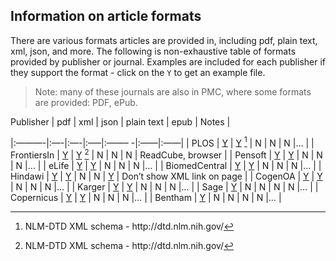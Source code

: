 <!--
%\VignetteEngine{knitr::knitr}
%\VignetteIndexEntry{Article formats}
%\VignetteEncoding{UTF-8}
-->

## Information on article formats

There are various formats articles are provided in, including pdf, plain text, xml, json, and more. The following is non-exhaustive table of formats provided by publisher or journal. Examples are included for each publisher if they support the format - click on the `Y` to get an example file.

> Note: many of these journals are also in PMC, where some formats are provided: PDF, ePub.

| Publisher | pdf | xml | json | plain text | epub | Notes |
|:----------|:----|:----|:-----|:-------- -|:------|:------|
| PLOS | [Y][plp] | [Y][plx] [^1] | N | N |  N |... |
| FrontiersIn | [Y][fp] | [Y][fx] [^1] | N | N | N | ReadCube, browser |
| Pensoft | [Y][pep] | [Y][pex] | N | N |  N |... |
| eLife | [Y][ep] | [Y][ex] | N | N |  N |... |
| BiomedCentral | [Y][bp] | [Y][bx] | N | N |  N |... |
| Hindawi | [Y][hp] | [Y][hx] | N | N | [Y][he] | Don't show XML link on page  |
| CogenOA | [Y][coap] | [Y][coax] | N | N |  N |... |
| Karger | [Y][kp] | [Y][kx] | N | N |  N |... |
| Sage | [Y][sp] | N | N | N |  N |... |
| Copernicus | [Y][copp] | [Y][copx] | N | N |  N |... |
| Bentham | [Y][bep] | N | N | N |  N |... |

[^1]: NLM-DTD XML schema - http://dtd.nlm.nih.gov/

[plp]: http://www.plosone.org/article/fetchObject.action?uri=info%3Adoi%2F10.1371%2Fjournal.pone.0107510&representation=PDF
[fp]: http://journal.frontiersin.org/Journal/10.3389/fnagi.2014.00336/pdf
[pep]: http://zookeys.pensoft.net/lib/ajax_srv/article_elements_srv.php?action=download_pdf&item_id=4351
[ep]: http://elifesciences.org/elife/download-pdf/content/3/e04165/n/Active%20torque%20generation%20by%20the%20actomyosin%20cell%20cortex%20drives%20left%E2%80%93right%20symmetry%20breaking.pdf/1
[bp]: http://www.gigasciencejournal.com/content/pdf/2047-217X-3-27.pdf
[hp]: http://downloads.hindawi.com/journals/crid/2014/246965.pdf
[kp]: http://www.karger.com/Article/Pdf/370302
[coap]: http://cogentoa.tandfonline.com/doi/pdf/10.1080/23311908.2014.986922
[sp]: http://gph.sagepub.com/content/1/2333794X14548199.full.pdf
[copp]: http://www.biogeosciences.net/11/7331/2014/bg-11-7331-2014.pdf
[bep]: http://benthamopen.com/tobctj/articles/V008/182TOBCTJ.pdf

[plx]: http://www.plosone.org/article/fetchObjectAttachment.action?uri=info%3Adoi%2F10.1371%2Fjournal.pone.0107510&representation=XML
[fx]: http://journal.frontiersin.org/Journal/10.3389/fnagi.2014.00336/xml/nlm
[pex]: http://zookeys.pensoft.net/lib/ajax_srv/article_elements_srv.php?action=download_xml&item_id=4351
[ex]: http://elifesciences.org/content/3/e04165.source.xml
[bx]: http://www.gigasciencejournal.com/content/download/xml/2047-217X-3-27.xml
[hx]: http://downloads.hindawi.com/journals/tswj/2014/649260.xml
[kx]: http://downloads.hindawi.com/journals/crid/2014/246965.pdf
[coax]: http://cogentoa.tandfonline.com/doi/xml/10.1080/23311908.2014.986922
[copx]: http://www.biogeosciences.net/11/7331/2014/bg-11-7331-2014.xml

[he]: http://downloads.hindawi.com/journals/crid/2014/246965.epub
